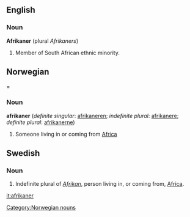 ==English==
=== Noun ===
'''Afrikaner''' (plural ''Afrikaners'')

# Member of South African ethnic minority.

==Norwegian===
===Noun===
[[Category:Norwegian nouns]]
'''afrikaner''' (''definite singular'': [[afrikaneren]]; ''indefinite plural'': [[afrikanere]]; ''definite plural'': [[afrikanerne]])
#Someone living in or coming from [[Africa]]

==Swedish==
===Noun===

#Indefinite plural of ''[[Afrikan]]'', person living in, or coming from, [[Africa]].

[[it:afrikaner]]